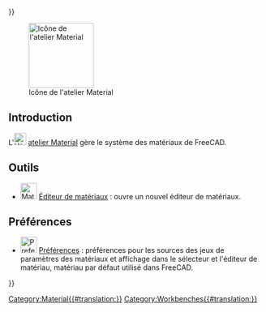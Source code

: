 <languages/>
{{UnfinishedDocu{{#translation:}}}}

{{Docnav/fr
|[[Inspection_Workbench/fr|Atelier Inspection]]
|[[Mesh_Workbench/fr|Atelier Mesh]]
|IconL=Workbench_Inspection.svg
|IconR=Workbench_Mesh.svg
}}

[[Image:Workbench_Material.svg|thumb|128px|Icône de l'atelier Material]]

== Introduction ==

{{Version/fr|1.0}}

L'[[Image:Workbench_Material.svg|24px]] [[Material_Workbench/fr|atelier Material]] gère le système des matériaux de FreeCAD.

<span id="Tools"></span>
== Outils ==

* [[Image:Materials_Edit.svg|32px]] [[Materials_Edit/fr|Éditeur de matériaux]] : ouvre un nouvel éditeur de matériaux. 

<span id="Preferences"></span>
==Préférences==

* [[File:Preferences-material.svg|32px]] [[Material_Preferences/fr|Préférences]] : préférences pour les sources des jeux de paramètres des matériaux et affichage dans le sélecteur et l'éditeur de matériau, matériau par défaut utilisé dans FreeCAD.


{{Docnav/fr
|[[Inspection_Workbench/fr|Atelier Inspection]]
|[[Mesh_Workbench/fr|Atelier Mesh]]
|IconL=Workbench_Inspection.svg
|IconR=Workbench_Mesh.svg
}}

[[Category:Material{{#translation:}}]]
{{Userdocnavi{{#translation:}}}}
[[Category:Workbenches{{#translation:}}]]